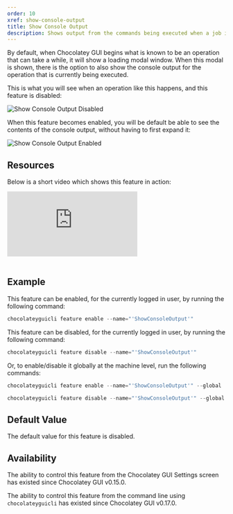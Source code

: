 ```yaml
---
order: 10
xref: show-console-output
title: Show Console Output
description: Shows output from the commands being executed when a job is running
---
```


By default, when Chocolatey GUI begins what is known to be an operation that can take a while, it will show a loading
modal window.  When this modal is shown, there is the option to also show the console output for the operation that is
currently being executed.

This is what you will see when an operation like this happens, and this feature is disabled:

![Show Console Output Disabled](/images/chocolatey-gui/feature_show_console_output_disabled.png "Show Console Output Disabled")

When this feature becomes enabled, you will be default be able to see the contents of the console output, without having
to first expand it:

![Show Console Output Enabled](/images/chocolatey-gui/feature_show_console_output_enabled.png "Show Console Output Enabled")

## Resources

Below is a short video which shows this feature in action:

<p>
<div class="ratio ratio-16x9">
    <iframe src="https://www.youtube.com/embed/adt4UsQ97G4?list=PL84yg23i9GBjAMY0OfHfn-MH4rviaccuc" frameborder="0" allow="autoplay; encrypted-media" allowfullscreen>
    </iframe>
</div>
<br />
</p>

## Example

This feature can be enabled, for the currently logged in user, by running the following command:

```powershell
chocolateyguicli feature enable --name="'ShowConsoleOutput'"
```

This feature can be disabled, for the currently logged in user, by running the following command:

```powershell
chocolateyguicli feature disable --name="'ShowConsoleOutput'"
```

Or, to enable/disable it globally at the machine level, run the following commands:

```powershell
chocolateyguicli feature enable --name="'ShowConsoleOutput'" --global

chocolateyguicli feature disable --name="'ShowConsoleOutput'" --global
```

## Default Value

The default value for this feature is disabled.

## Availability

The ability to control this feature from the Chocolatey GUI Settings screen has existed since Chocolatey GUI v0.15.0.

The ability to control this feature from the command line using `chocolateyguicli` has existed since Chocolatey GUI
v0.17.0.

